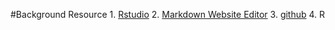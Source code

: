 #Background Resource
1. [Rstudio](https://www.rstudio.com/products/RStudio/)
2. [Markdown Website Editor](http://dillinger.io/)
3. [github](https://github.com/)
4. R 
